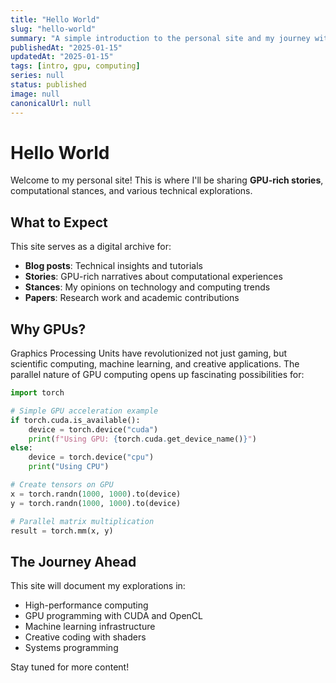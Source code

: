 ```yaml
---
title: "Hello World"
slug: "hello-world"
summary: "A simple introduction to the personal site and my journey with GPU computing."
publishedAt: "2025-01-15"
updatedAt: "2025-01-15"
tags: [intro, gpu, computing]
series: null
status: published
image: null
canonicalUrl: null
---
```


# Hello World

Welcome to my personal site! This is where I'll be sharing **GPU-rich stories**, computational stances, and various technical explorations.

## What to Expect

This site serves as a digital archive for:

- **Blog posts**: Technical insights and tutorials
- **Stories**: GPU-rich narratives about computational experiences
- **Stances**: My opinions on technology and computing trends
- **Papers**: Research work and academic contributions

## Why GPUs?

Graphics Processing Units have revolutionized not just gaming, but scientific computing, machine learning, and creative applications. The parallel nature of GPU computing opens up fascinating possibilities for:

```python
import torch

# Simple GPU acceleration example
if torch.cuda.is_available():
    device = torch.device("cuda")
    print(f"Using GPU: {torch.cuda.get_device_name()}")
else:
    device = torch.device("cpu")
    print("Using CPU")

# Create tensors on GPU
x = torch.randn(1000, 1000).to(device)
y = torch.randn(1000, 1000).to(device)

# Parallel matrix multiplication
result = torch.mm(x, y)
```

## The Journey Ahead

This site will document my explorations in:

- High-performance computing
- GPU programming with CUDA and OpenCL
- Machine learning infrastructure
- Creative coding with shaders
- Systems programming

Stay tuned for more content!